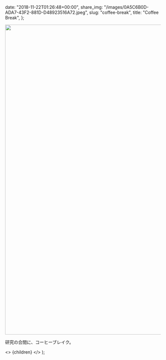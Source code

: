 
  date: "2018-11-22T01:26:48+00:00",
  share_img: "/images/0A5C6B0D-ADA7-43F2-881D-D48923516A72.jpeg",
  slug: "coffee-break",
  title: "Coffee Break",
};

<img src="/images/0A5C6B0D-ADA7-43F2-881D-D48923516A72.jpeg" alt="" width="1500" height="1000" className="bg-gradient-to-r from-neutral-200 to-slate-200" />

研究の合間に、コーヒーブレイク。

  <>
    <Head>
      <title>{meta.Title} | 異郷好実</title>
    </Head>
    <PostLayout meta={meta}>{children}</PostLayout>
  </>
);

